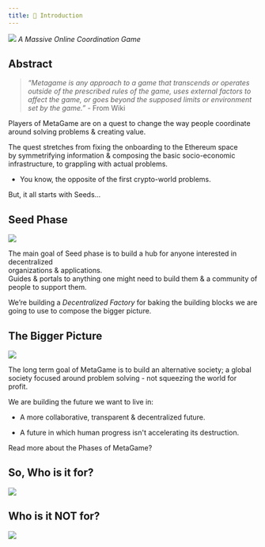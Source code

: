 ```yaml
---
title: 🐙 Introduction
---
```


![](https://cdn.substack.com/image/fetch/w_1456,c_limit,f_auto,q_auto:good,fl_progressive:steep/https%3A%2F%2Fbucketeer-e05bbc84-baa3-437e-9518-adb32be77984.s3.amazonaws.com%2Fpublic%2Fimages%2Fe93a37b7-2a48-421c-80b7-3079eca8beb7_2048x881.png)
_A Massive Online Coordination Game_

## Abstract

> _“Metagame is any approach to a game that transcends or operates outside of the prescribed rules of the game, uses external factors to affect the game, or goes beyond the supposed limits or environment set by the game.”_ - From Wiki

Players of MetaGame are on a quest to change the way people coordinate around solving problems & creating value.  
  
The quest stretches from fixing the onboarding to the Ethereum space  
by symmetrifying information & composing the basic socio-economic infrastructure, to grappling with actual problems.  
- You know, the opposite of the first crypto-world problems.  
  
But, it all starts with Seeds...

## Seed Phase

![](https://cdn.substack.com/image/fetch/w_1456,c_limit,f_auto,q_auto:good,fl_progressive:steep/https%3A%2F%2Fbucketeer-e05bbc84-baa3-437e-9518-adb32be77984.s3.amazonaws.com%2Fpublic%2Fimages%2Ffa305be3-279a-440a-9ba2-cfa2d49281c4_952x186.png)

The main goal of Seed phase is to build a hub for anyone interested in decentralized  
organizations & applications.  
Guides & portals to anything one might need to build them & a community of people to support them.  
  
We’re building a _Decentralized Factory_ for baking the building blocks we are going to use to compose the bigger picture.

## The Bigger Picture

![](https://cdn.substack.com/image/fetch/w_1456,c_limit,f_auto,q_auto:good,fl_progressive:steep/https%3A%2F%2Fbucketeer-e05bbc84-baa3-437e-9518-adb32be77984.s3.amazonaws.com%2Fpublic%2Fimages%2Fbe6c92b4-6ead-4a60-acf0-db9cc0251b9c_1310x265.png)

The long term goal of MetaGame is to build an alternative society; a global society focused around problem solving - not squeezing the world for profit.  
  
We are building the future we want to live in:

-   A more collaborative, transparent & decentralized future.
    
-   A future in which human progress isn't accelerating its destruction.
    

Read more about the Phases of MetaGame?

## So, Who is it for?
![](https://cdn.substack.com/image/fetch/w_1456,c_limit,f_auto,q_auto:good,fl_progressive:steep/https%3A%2F%2Fbucketeer-e05bbc84-baa3-437e-9518-adb32be77984.s3.amazonaws.com%2Fpublic%2Fimages%2F636c2c77-b1f3-4ecf-9bcb-f1f55891be40_596x640.png)

## Who is it NOT for?

![](https://cdn.substack.com/image/fetch/w_1456,c_limit,f_auto,q_auto:good,fl_progressive:steep/https%3A%2F%2Fbucketeer-e05bbc84-baa3-437e-9518-adb32be77984.s3.amazonaws.com%2Fpublic%2Fimages%2F0963cbdf-8f6e-4e78-893f-aad2c7726964_586x226.png)
